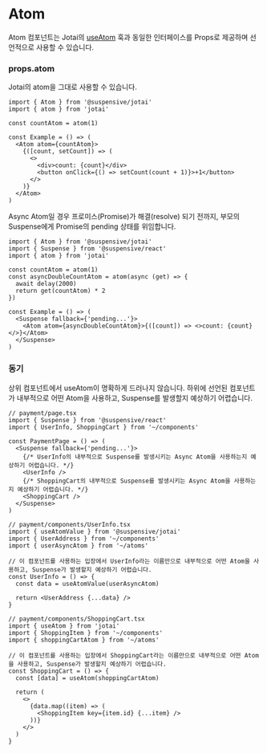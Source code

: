 
# Atom

Atom 컴포넌트는 Jotai의 [useAtom](https://jotai.org/docs/core/use-atom#useatom) 훅과 동일한 인터페이스를 Props로 제공하며 선언적으로 사용할 수 있습니다.

### props.atom

Jotai의 atom을 그대로 사용할 수 있습니다.

```tsx /Atom/
import { Atom } from '@suspensive/jotai'
import { atom } from 'jotai'

const countAtom = atom(1)

const Example = () => (
  <Atom atom={countAtom}>
    {([count, setCount]) => (
      <>
        <div>count: {count}</div>
        <button onClick={() => setCount(count + 1)}>+1</button>
      </>
    )}
  </Atom>
)
```

Async Atom일 경우 프로미스(Promise)가 해결(resolve) 되기 전까지, 부모의 Suspense에게 Promise의 pending 상태를 위임합니다.

```tsx /Atom/
import { Atom } from '@suspensive/jotai'
import { Suspense } from '@suspensive/react'
import { atom } from 'jotai'

const countAtom = atom(1)
const asyncDoubleCountAtom = atom(async (get) => {
  await delay(2000)
  return get(countAtom) * 2
})

const Example = () => (
  <Suspense fallback={'pending...'}>
    <Atom atom={asyncDoubleCountAtom}>{([count]) => <>count: {count}</>}</Atom>
  </Suspense>
)
```

### 동기

상위 컴포넌트에서 useAtom이 명확하게 드러나지 않습니다. 하위에 선언된 컴포넌트가 내부적으로 어떤 Atom을 사용하고, Suspense를 발생할지 예상하기 어렵습니다.

```tsx
// payment/page.tsx
import { Suspense } from '@suspensive/react'
import { UserInfo, ShoppingCart } from '~/components'

const PaymentPage = () => (
  <Suspense fallback={'pending...'}>
    {/* UserInfo의 내부적으로 Suspense를 발생시키는 Async Atom을 사용하는지 예상하기 어렵습니다. */}
    <UserInfo />
    {/* ShoppingCart의 내부적으로 Suspense를 발생시키는 Async Atom을 사용하는지 예상하기 어렵습니다. */}
    <ShoppingCart />
  </Suspense>
)
```

```tsx
// payment/components/UserInfo.tsx
import { useAtomValue } from '@suspensive/jotai'
import { UserAddress } from '~/components'
import { userAsyncAtom } from '~/atoms'

// 이 컴포넌트를 사용하는 입장에서 UserInfo라는 이름만으로 내부적으로 어떤 Atom을 사용하고, Suspense가 발생할지 예상하기 어렵습니다.
const UserInfo = () => {
  const data = useAtomValue(userAsyncAtom)

  return <UserAddress {...data} />
}
```

```tsx
// payment/components/ShoppingCart.tsx
import { useAtom } from 'jotai'
import { ShoppingItem } from '~/components'
import { shoppingCartAtom } from '~/atoms'

// 이 컴포넌트를 사용하는 입장에서 ShoppingCart라는 이름만으로 내부적으로 어떤 Atom을 사용하고, Suspense가 발생할지 예상하기 어렵습니다.
const ShoppingCart = () => {
  const [data] = useAtom(shoppingCartAtom)

  return (
    <>
      {data.map((item) => (
        <ShoppingItem key={item.id} {...item} />
      ))}
    </>
  )
}
```
